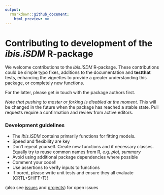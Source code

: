 ```yaml
---
output:
  rmarkdown::github_document:
    html_preview: no
---
```


# Contributing to development of the  _ibis.iSDM_ R-package

We welcome contributions to the _ibis.iSDM_ R-package. These contributions could be simple typo fixes, additions to the documentation and **testthat** tests, enhancing the vignettes to provide a greater understanding this package, or completely new functions. 

For the latter, please get in touch with the package authors first.

*Note that pushing to master or forking is disabled at the moment.* 
This will be changed in the future when the package has reached a stable state. Pull requests require a confirmation and review from active editors. 

### Development guidelines

-   The _ibis.iSDM_ contains primarily functions for fitting models.
-   Speed and flexibility are key
-   Don’t repeat yourself. Create new functions and if necessary
    classes. Equally try to reuse common names from R, e.g. *plot*,
    *summary*
-   Avoid using additional package dependencies where possible
-   Comment your code!!
-   Use assertions to verify inputs to functions
-   If bored, please write unit tests and ensure they all evaluate
    (CRTL+SHIFT+T)!

(also see [issues](https://github.com/iiasa/ibis.iSDM/issues) and
[projects](https://github.com/iiasa/ibis.iSDM/projects)) for open issues

<!-- get_contributors(org = "IIASA", repo = "ibis.iSDM") -->

